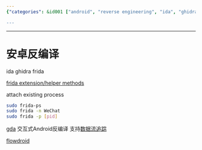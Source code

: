 ```yaml
---
{"categories": &id001 ["android", "reverse engineering", "ida", "ghidra", "frida", "gda", "flowdroid"], "category": "Android Reverse Engineering", "date": "2023-12-22 23:52:59", "description": "This article provides a comprehensive guide on Android reverse engineering tools, specifically focusing on IDA, Ghidra, Frida, GDA, and Flowdroid. It explains how to use Frida to attach an existing process and demonstrates its usage with WeChat as an example.", "tags": *id001, "title": "Mastering Android Reverse Engineering Tools: IDA, Ghidra, Frida, GDA and Flowdroid"}

---
```


------

# 安卓反编译

ida ghidra frida

[frida extension/helper methods](https://github.com/iGio90/frida-java-ext)

attach existing process

```bash
sudo frida-ps
sudo frida -n WeChat
sudo frida -p [pid]
```

[gda](http://www.gda.wiki:9090/index.php) 交互式Android反编译 支持[数据流追踪](http://www.gda.wiki:9090/dataFlow.php)

[flowdroid](https://github.com/secure-software-engineering/FlowDroid)

